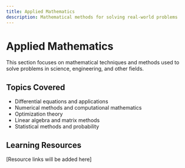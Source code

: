 ```yaml
---
title: Applied Mathematics
description: Mathematical methods for solving real-world problems
---
```


# Applied Mathematics

This section focuses on mathematical techniques and methods used to solve problems in science, engineering, and other fields.

## Topics Covered

- Differential equations and applications
- Numerical methods and computational mathematics
- Optimization theory
- Linear algebra and matrix methods
- Statistical methods and probability

## Learning Resources

[Resource links will be added here]
